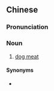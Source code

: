 ==Chinese==
{{zh-forms}}

===Pronunciation===
{{zh-pron
|m=xiāngròu
|c=hoeng1 juk6
|cat=n
}}

===Noun===
{{zh-noun}}

# [[dog meat]]

====Synonyms====
* {{zh-l|狗肉}}